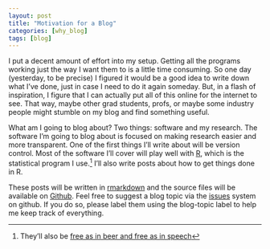 ```yaml
---
layout: post
title: "Motivation for a Blog"
categories: [why_blog]
tags: [blog]
---
```


I put a decent amount of effort into my setup.
Getting all the programs working just the way I want them to is a little time consuming.
So one day (yesterday, to be precise) I figured it would be a good idea to write down what I've done, just in case I need to do it again someday.
But, in a flash of inspiration, I figure that I can actually put all of this online for the internet to see. 
That way, maybe other grad students, profs, or maybe some industry people might stumble on my blog and find something useful. 

What am I going to blog about? 
Two things: software and my research. 
The software I'm going to blog about is focused on making research easier and more transparent. 
One of the first things I'll write about will be version control.
Most of the software I'll cover will play well with [R](https://cran.r-project.org/index.html), which is the statistical program I use.^[They'll also be [free as in beer and free as in speech](http://www.howtogeek.com/howto/31717/what-do-the-phrases-free-speech-vs.-free-beer-really-mean/)] 
I'll also write posts about how to get things done in R. 

These posts will be written in [rmarkdown](http://rmarkdown.rstudio.com/) and the source files will be available on [Github](https://github.com/jabranham/jabranham.github.io). 
Feel free to suggest a blog topic via the [issues](https://github.com/jabranham/jabranham.github.io/issues) system on github. 
If you do so, please label them using the blog-topic label to help me keep track of everything.
